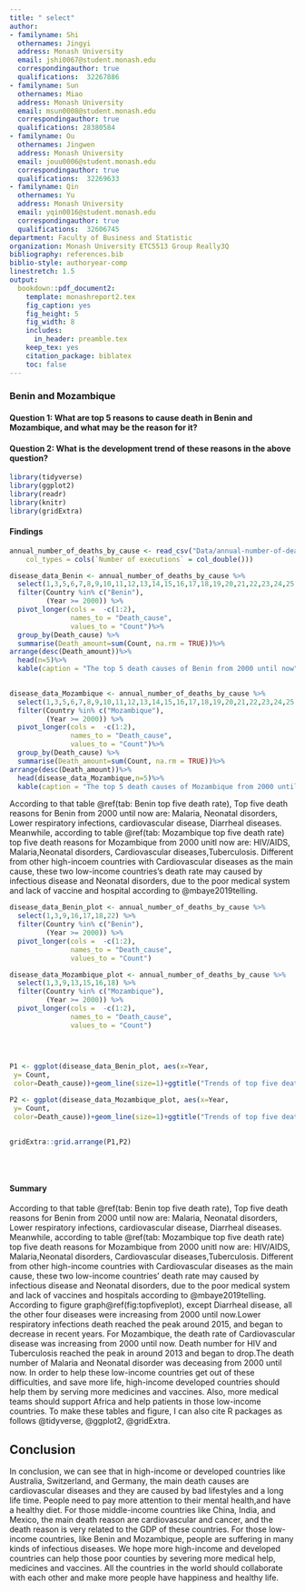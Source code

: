```yaml
---
title: " select"
author:
- familyname: Shi
  othernames: Jingyi
  address: Monash University
  email: jshi0067@student.monash.edu
  correspondingauthor: true
  qualifications:  32267886
- familyname: Sun
  othernames: Miao
  address: Monash University
  email: msun0008@student.monash.edu
  correspondingauthor: true
  qualifications: 28380584
- familyname: Ou
  othernames: Jingwen
  address: Monash University
  email: jouu0006@student.monash.edu
  correspondingauthor: true
  qualifications:  32269633
- familyname: Qin
  othernames: Yu
  address: Monash University
  email: yqin0016@student.monash.edu
  correspondingauthor: true
  qualifications:  32606745
department: Faculty of Business and Statistic
organization: Monash University ETC5513 Group Really3Q
bibliography: references.bib
biblio-style: authoryear-comp
linestretch: 1.5
output:
  bookdown::pdf_document2:
    template: monashreport2.tex
    fig_caption: yes
    fig_height: 5
    fig_width: 8
    includes:
      in_header: preamble.tex
    keep_tex: yes
    citation_package: biblatex
    toc: false
---
```


### Benin and Mozambique

#### Question 1: What are top 5 reasons to cause death in Benin and Mozambique, and what may be the reason for it?
#### Question 2: What is the development trend of these reasons in the above question?
```r
library(tidyverse)
library(ggplot2)
library(readr)
library(knitr)
library(gridExtra)
```
#### Findings
```r
annual_number_of_deaths_by_cause <- read_csv("Data/annual-number-of-deaths-by-cause.csv", 
    col_types = cols(`Number of executions` = col_double()))
```
```r
disease_data_Benin <- annual_number_of_deaths_by_cause %>% 
  select(1,3,5,6,7,8,9,10,11,12,13,14,15,16,17,18,19,20,21,22,23,24,25,26,27,28,29,30,31,32,33,34,35,36) %>% 
  filter(Country %in% c("Benin"),
         (Year >= 2000)) %>% 
  pivot_longer(cols =  -c(1:2), 
               names_to = "Death_cause", 
               values_to = "Count")%>%
  group_by(Death_cause) %>% 
  summarise(Death_amount=sum(Count, na.rm = TRUE))%>%
arrange(desc(Death_amount))%>%
  head(n=5)%>%
  kable(caption = "The top 5 death causes of Benin from 2000 until now")
  
```


```r
disease_data_Mozambique <- annual_number_of_deaths_by_cause %>% 
  select(1,3,5,6,7,8,9,10,11,12,13,14,15,16,17,18,19,20,21,22,23,24,25,26,27,28,29,30,31,32,33,34,35,36) %>% 
  filter(Country %in% c("Mozambique"),
         (Year >= 2000)) %>% 
  pivot_longer(cols =  -c(1:2), 
               names_to = "Death_cause", 
               values_to = "Count")%>%
  group_by(Death_cause) %>% 
  summarise(Death_amount=sum(Count, na.rm = TRUE))%>%
arrange(desc(Death_amount))%>%
  head(disease_data_Mozambique,n=5)%>%
  kable(caption = "The top 5 death causes of Mozambique from 2000 until now")
```
According to that table \@ref(tab: Benin top five death rate), Top five death reasons for Benin from 2000 until now are: Malaria, Neonatal disorders, Lower respiratory infections, cardiovascular disease, Diarrheal diseases.
Meanwhile, according to table \@ref(tab: Mozambique top five death rate) top five death reasons for Mozambique from 2000 unitl now are: HIV/AIDS, Malaria,Neonatal disorders, Cardiovascular diseases,Tuberculosis.
Different from other high-incoem countries with Cardiovascular diseases as the main cause, these two low-income countries's death rate may caused by infectious disease and Neonatal disorders, due to the poor medical system and lack of vaccine and hospital according to @mbaye2019telling.

```r
disease_data_Benin_plot <- annual_number_of_deaths_by_cause %>% 
  select(1,3,9,16,17,18,22) %>% 
  filter(Country %in% c("Benin"),
         (Year >= 2000)) %>% 
  pivot_longer(cols =  -c(1:2), 
               names_to = "Death_cause", 
               values_to = "Count")

disease_data_Mozambique_plot <- annual_number_of_deaths_by_cause %>% 
  select(1,3,9,13,15,16,18) %>% 
  filter(Country %in% c("Mozambique"),
         (Year >= 2000)) %>% 
  pivot_longer(cols =  -c(1:2), 
               names_to = "Death_cause", 
               values_to = "Count")
  
  


P1 <- ggplot(disease_data_Benin_plot, aes(x=Year, 
 y= Count,
 color=Death_cause))+geom_line(size=1)+ggtitle("Trends of top five death rate in Benin")

P2 <- ggplot(disease_data_Mozambique_plot, aes(x=Year, 
 y= Count,
 color=Death_cause))+geom_line(size=1)+ggtitle("Trends of top five death rate in Mozambique")
 
 
gridExtra::grid.arrange(P1,P2)
 
  
  

```


#### Summary
According to that table \@ref(tab: Benin top five death rate), Top five death reasons for Benin from 2000 until now are: Malaria, Neonatal disorders, Lower respiratory infections, cardiovascular disease, Diarrheal diseases.
Meanwhile, according to table \@ref(tab: Mozambique top five death rate) top five death reasons for Mozambique from 2000 unitl now are: HIV/AIDS, Malaria,Neonatal disorders, Cardiovascular diseases,Tuberculosis.
Different from other high-income countries with Cardiovascular diseases as the main cause, these two low-income countries' death rate may caused by infectious disease and Neonatal disorders, due to the poor medical system and lack of vaccines and hospitals according to @mbaye2019telling.
According to figure graph\@ref(fig:topfiveplot), except Diarrheal disease, all the other four diseases were increasing from 2000 until now.Lower respiratory infections death reached the peak around 2015, and began to decrease in recent years.
For Mozambique, the death rate of Cardiovascular disease was increasing from 2000 until now. Death number for HIV and Tuberculosis reached the peak in around 2013 and began to drop.The death number of Malaria and Neonatal disorder was deceasing from 2000 until now.
In order to help these low-income countries get out of these difficulties, and save more life, high-income developed countries should help them by serving more medicines and vaccines. Also, more medical teams should support Africa and help patients in those low-income countries.
To make these tables and figure, I can also cite R packages as follows @tidyverse, @ggplot2, @gridExtra.

## Conclusion
In conclusion, we can see that in high-income or developed countries like Australia, Switzerland, and Germany, the main death causes are cardiovascular diseases and they are caused by bad lifestyles and a long life time. People need to pay more attention to their mental health,and have a healthy diet. For those middle-income countries like China, India, and Mexico, the main death reason are  cardiovascular and cancer, and the death reason is very related to the GDP of these countries. For those low-income countries, like Benin and Mozambique, people are suffering in many kinds of infectious diseases. We hope more high-income and developed countries can help those poor counties by severing more medical help, medicines and vaccines. All the countries in the world should collaborate with each other and make more people have happiness and healthy life. 